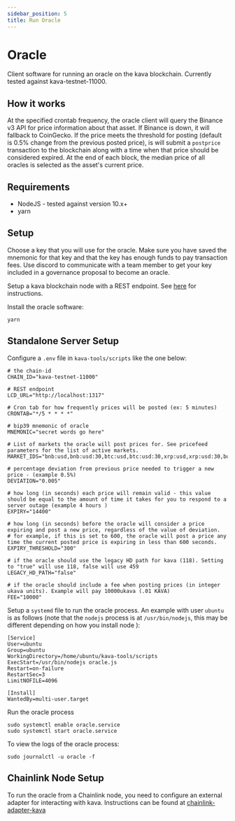 ```yaml
---
sidebar_position: 5
title: Run Oracle
---
```


# Oracle

Client software for running an oracle on the kava blockchain. Currently tested against kava-testnet-11000.

## How it works

At the specified crontab frequency, the oracle client will query the Binance v3 API for price information about that asset. If Binance is down, it will fallback to CoinGecko. If the price meets the threshold for posting (default is 0.5% change from the previous posted price), is will submit a `postprice` transaction to the blockchain along with a time when that price should be considered expired. At the end of each block, the median price of all oracles is selected as the asset's current price.

## Requirements

- NodeJS - tested against version 10.x+
- yarn

## Setup

Choose a key that you will use for the oracle. Make sure you have saved the mnemonic for that key and that the key has enough funds to pay transaction fees. Use discord to communicate with a team member to get your key included in a governance proposal to become an oracle.

Setup a kava blockchain node with a REST endpoint. See [here](https://medium.com/kava-labs/kava-rest-server-guide-a13bdecfc5e4) for instructions.

Install the oracle software:

```
yarn
```

## Standalone Server Setup

Configure a `.env` file in `kava-tools/scripts` like the one below:

```
# the chain-id
CHAIN_ID="kava-testnet-11000"

# REST endpoint
LCD_URL="http://localhost:1317"

# Cron tab for how frequently prices will be posted (ex: 5 minutes)
CRONTAB="*/5 * * * *"

# bip39 mnemonic of oracle
MNEMONIC="secret words go here"

# List of markets the oracle will post prices for. See pricefeed parameters for the list of active markets.
MARKET_IDS="bnb:usd,bnb:usd:30,btc:usd,btc:usd:30,xrp:usd,xrp:usd:30,busd:usd,busd:usd:30,kava:usd,kava:usd:30,hard:usd,hard:usd:30,usdx:usd"

# percentage deviation from previous price needed to trigger a new price - (example 0.5%)
DEVIATION="0.005"

# how long (in seconds) each price will remain valid - this value should be equal to the amount of time it takes for you to respond to a server outage (example 4 hours )
EXPIRY="14400"

# how long (in seconds) before the oracle will consider a price expiring and post a new price, regardless of the value of deviation.
# for example, if this is set to 600, the oracle will post a price any time the current posted price is expiring in less than 600 seconds.
EXPIRY_THRESHOLD="300"

# if the oracle should use the legacy HD path for kava (118). Setting to "true" will use 118, false will use 459
LEGACY_HD_PATH="false"

# if the oracle should include a fee when posting prices (in integer ukava units). Example will pay 10000ukava (.01 KAVA)
FEE="10000"
```

Setup a `systemd` file to run the oracle process. An example with user `ubuntu` is as follows (note that the `nodejs` process is at `/usr/bin/nodejs`, this may be different depending on how you install node ):

```
[Service]
User=ubuntu
Group=ubuntu
WorkingDirectory=/home/ubuntu/kava-tools/scripts
ExecStart=/usr/bin/nodejs oracle.js
Restart=on-failure
RestartSec=3
LimitNOFILE=4096

[Install]
WantedBy=multi-user.target
```

Run the oracle process

```
sudo systemctl enable oracle.service
sudo systemctl start oracle.service
```

To view the logs of the oracle process:

```
sudo journalctl -u oracle -f
```

## Chainlink Node Setup

To run the oracle from a Chainlink node, you need to configure an external adapter for interacting with kava. Instructions can be found at [chainlink-adapter-kava](https://github.com/Kava-Labs/external-adapters-js/tree/master/kava)
